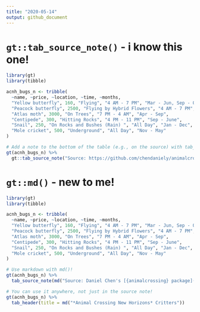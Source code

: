 ```yaml
---
title: "2020-05-14"
output: github_document
---
```


# `gt::tab_source_note()` - i know this one!

```r
library(gt)
library(tibble)

acnh_bugs_n <- tribble(
  ~name, ~price, ~location, ~time, ~months,
  "Yellow butterfly", 160, "Flying", "4 AM - 7 PM", "Mar - Jun, Sep - Oct",
  "Peacock butterfly", 2500, "Flying by Hybrid Flowers", "4 AM - 7 PM", "Mar - June",
  "Atlas moth", 3000, "On Trees", "7 PM - 4 AM", "Apr - Sep",
  "Centipede", 300, "Hitting Rocks", "4 PM - 11 PM", "Sep - June",
  "Snail", 250, "On Rocks and Bushes (Rain)	", "All Day", "Jan - Dec",
  "Mole cricket", 500, "Underground", "All Day", "Nov - May"
)

# Add a note to the bottom of the table (e.g., on the source) with tab_source_note()
gt(acnh_bugs_n) %>%
  gt::tab_source_note("Source: https://github.com/chendaniely/animalcrossing")
```

# `gt::md()` - new to me!

```r
library(gt)
library(tibble)

acnh_bugs_n <- tribble(
  ~name, ~price, ~location, ~time, ~months,
  "Yellow butterfly", 160, "Flying", "4 AM - 7 PM", "Mar - Jun, Sep - Oct",
  "Peacock butterfly", 2500, "Flying by Hybrid Flowers", "4 AM - 7 PM", "Mar - June",
  "Atlas moth", 3000, "On Trees", "7 PM - 4 AM", "Apr - Sep",
  "Centipede", 300, "Hitting Rocks", "4 PM - 11 PM", "Sep - June",
  "Snail", 250, "On Rocks and Bushes (Rain)	", "All Day", "Jan - Dec",
  "Mole cricket", 500, "Underground", "All Day", "Nov - May"
)

# Use markdown with md()!
gt(acnh_bugs_n) %>%
  tab_source_note(md("Source: Daniel Chen's [{animalcrossing} package](https://github.com/chendaniely/animalcrossing)"))

# You can use it anywhere, not just in the source note!
gt(acnh_bugs_n) %>%
  tab_header(title = md("*Animal Crossing New Horizons* Critters"))
```
